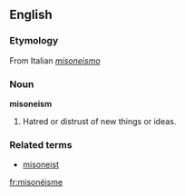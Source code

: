 == English ==
=== Etymology ===
From Italian ''[[misoneismo]]''

=== Noun ===
'''misoneism'''

#Hatred or distrust of new things or ideas.

===Related terms===
*[[misoneist]]

[[fr:misonéisme]]